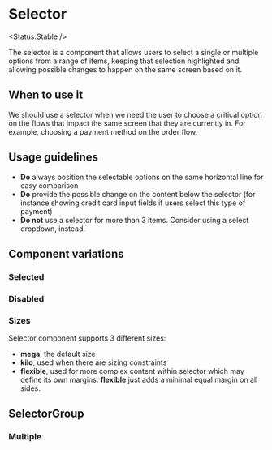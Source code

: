 
# Selector

<Status.Stable />

The selector is a component that allows users to select a single or multiple options from a range of items, keeping that selection highlighted and allowing possible changes to happen on the same screen based on it.

<Story id="forms-selector--base" />
<Props />

## When to use it

We should use a selector when we need the user to choose a critical option on the flows that impact the
same screen that they are currently in. For example, choosing a payment method on the order flow.

## Usage guidelines

- **Do** always position the selectable options on the same horizontal line for easy comparison
- **Do** provide the possible change on the content below the selector (for instance showing credit card input fields if users select this type of payment)
- **Do not** use a selector for more than 3 items. Consider using a select dropdown, instead.

## Component variations

### Selected

<Story id="forms-selector--selected" />

### Disabled

<Story id="forms-selector--disabled" />

### Sizes

Selector component supports 3 different sizes:

- **mega**, the default size
- **kilo**, used when there are sizing constraints
- **flexible**, used for more complex content within selector which may define its own margins. **flexible** just adds a minimal equal margin on all sides.

<Story id="forms-selector--sizes" />

## SelectorGroup

<Story id="forms-selector-selectorgroup--base" />
<Props of={SelectorGroup} />

### Multiple

<Story id="forms-selector-selectorgroup--multiple" />

